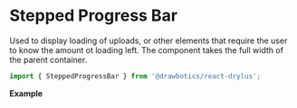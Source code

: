


# Stepped Progress Bar
Used to display loading of uploads, or other elements that require the user to know the amount ot loading left. The component takes the full width of the parent container.

```jsx
import { SteppedProgressBar } from '@drawbotics/react-drylus';
```
__Example__

<Playground component={SteppedProgressBar}>
  <SteppedProgressBar steps={4} activeStep={0} />
</Playground>
